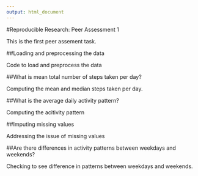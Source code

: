 ```yaml
---
output: html_document
---
```

#Reproducible Research: Peer Assessment 1


This is the first peer assement task.

##Loading and preprocessing the data

Code to load and preprocess the data

##What is mean total number of steps taken per day?


Computing the mean and median steps taken per day.

##What is the average daily activity pattern?


Computing the acitivity pattern

##Imputing missing values


Addressing the issue of missing values


##Are there differences in activity patterns between weekdays and weekends?

Checking to see difference in patterns between weekdays and weekends.




